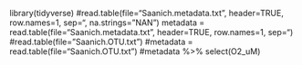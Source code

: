 library(tidyverse)
#read.table(file="Saanich.metadata.txt", header=TRUE, row.names=1, sep="\t", na.strings="NAN")
metadata = read.table(file="Saanich.metadata.txt", header=TRUE, row.names=1, sep="\t")
#read.table(file="Saanich.OTU.txt")
#metadata = read.table(file="Saanich.OTU.txt")
#metadata %>% select(O2_uM)
  